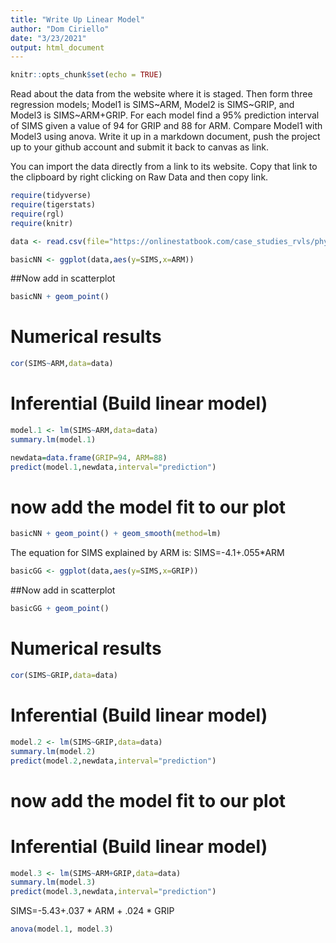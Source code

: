 ```yaml
---
title: "Write Up Linear Model"
author: "Dom Ciriello"
date: "3/23/2021"
output: html_document
---
```


```r
knitr::opts_chunk$set(echo = TRUE)
```

Read about the data from the website where it is staged.  Then form three regression models; Model1 is SIMS~ARM, Model2 is SIMS~GRIP, and Model3 is SIMS~ARM+GRIP. For each model find a 95% prediction interval of SIMS given a value of 94  for GRIP and 88 for ARM. Compare Model1 with Model3 using anova. Write it up in a markdown document, push the project up to your github account and submit it back to canvas as link. 



You can import the data directly from a link to its website.  Copy that link to the clipboard by right clicking on Raw Data and then copy link.

```r
require(tidyverse)
require(tigerstats)
require(rgl)
require(knitr)


```

```r
data <- read.csv(file="https://onlinestatbook.com/case_studies_rvls/physical_strength/data.txt",sep="",header=TRUE)
```

```r
basicNN <- ggplot(data,aes(y=SIMS,x=ARM))
```
##Now add in scatterplot

```r
basicNN + geom_point()
```


# Numerical results

```r
cor(SIMS~ARM,data=data)
``` 
# Inferential  (Build linear model)
  
```r
model.1 <- lm(SIMS~ARM,data=data)
summary.lm(model.1)
```

```r
newdata=data.frame(GRIP=94, ARM=88)
predict(model.1,newdata,interval="prediction")
```


# now add the model fit to our plot
  
```r
basicNN + geom_point() + geom_smooth(method=lm)
``` 

The equation for SIMS explained by ARM is:
SIMS=-4.1+.055*ARM

```r
basicGG <- ggplot(data,aes(y=SIMS,x=GRIP))
```
##Now add in scatterplot

```r
basicGG + geom_point()
```


# Numerical results

```r
cor(SIMS~GRIP,data=data)
``` 
# Inferential  (Build linear model)
  
```r
model.2 <- lm(SIMS~GRIP,data=data)
summary.lm(model.2)
predict(model.2,newdata,interval="prediction")
```


# now add the model fit to our plot
  







# Inferential  (Build linear model)
  
```r
model.3 <- lm(SIMS~ARM+GRIP,data=data)
summary.lm(model.3)
predict(model.3,newdata,interval="prediction")
```
SIMS=-5.43+.037 * ARM + .024 * GRIP

```r
anova(model.1, model.3)
```

